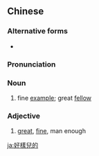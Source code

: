 ==Chinese==
{{zh-forms|s=好样儿的|type=121}}

===Alternative forms===
* {{zh-l|好樣的}}

===Pronunciation===
{{zh-pron
|m=hǎoyàngrde
|c=hou2 joeng6 ji4 dik1
|cat=n,a
}}

===Noun===
{{zh-noun}}

# {{lb|zh|colloquial}} fine [[example]]; great [[fellow]]

===Adjective===
{{zh-adj}}

# {{lb|zh|colloquial}} [[great]], [[fine]], man enough

{{zh-cat|Advanced}}

[[ja:好樣兒的]]